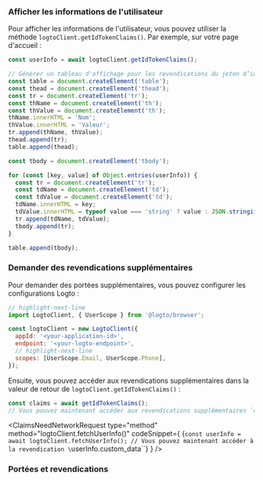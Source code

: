 

### Afficher les informations de l'utilisateur

Pour afficher les informations de l'utilisateur, vous pouvez utiliser la méthode `logtoClient.getIdTokenClaims()`. Par exemple, sur votre page d'accueil :

```js title="Home.js"
const userInfo = await logtoClient.getIdTokenClaims();

// Générer un tableau d'affichage pour les revendications du jeton d’identifiant
const table = document.createElement('table');
const thead = document.createElement('thead');
const tr = document.createElement('tr');
const thName = document.createElement('th');
const thValue = document.createElement('th');
thName.innerHTML = 'Nom';
thValue.innerHTML = 'Valeur';
tr.append(thName, thValue);
thead.append(tr);
table.append(thead);

const tbody = document.createElement('tbody');

for (const [key, value] of Object.entries(userInfo)) {
  const tr = document.createElement('tr');
  const tdName = document.createElement('td');
  const tdValue = document.createElement('td');
  tdName.innerHTML = key;
  tdValue.innerHTML = typeof value === 'string' ? value : JSON.stringify(value);
  tr.append(tdName, tdValue);
  tbody.append(tr);
}

table.append(tbody);
```

### Demander des revendications supplémentaires

<FindUserInfoMissing method="getIdTokenClaims()" />

<ScopesAndClaimsIntroduction />

Pour demander des portées supplémentaires, vous pouvez configurer les configurations Logto :

```js title="index.js"
// highlight-next-line
import LogtoClient, { UserScope } from '@logto/browser';

const logtoClient = new LogtoClient({
  appId: '<your-application-id>',
  endpoint: '<your-logto-endpoint>',
  // highlight-next-line
  scopes: [UserScope.Email, UserScope.Phone],
});
```

Ensuite, vous pouvez accéder aux revendications supplémentaires dans la valeur de retour de `logtoClient.getIdTokenClaims()` :

```ts
const claims = await getIdTokenClaims();
// Vous pouvez maintenant accéder aux revendications supplémentaires `claims.email`, `claims.phone`, etc.
```

<ClaimsNeedNetworkRequest
  type="method"
  method="logtoClient.fetchUserInfo()"
  codeSnippet={
    <CodeBlock language="js">{`const userInfo = await logtoClient.fetchUserInfo();
// Vous pouvez maintenant accéder à la revendication \`userInfo.custom_data\``}</CodeBlock>
  }
/>

### Portées et revendications

<ScopesAndClaims />
